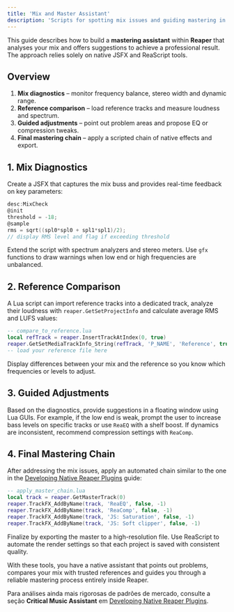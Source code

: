 ```yaml
---
title: 'Mix and Master Assistant'
description: 'Scripts for spotting mix issues and guiding mastering in Reaper'
---
```


This guide describes how to build a **mastering assistant** within **Reaper** that analyses your mix and offers suggestions to achieve a professional result. The approach relies solely on native JSFX and ReaScript tools.

## Overview

1. **Mix diagnostics** – monitor frequency balance, stereo width and dynamic range.
2. **Reference comparison** – load reference tracks and measure loudness and spectrum.
3. **Guided adjustments** – point out problem areas and propose EQ or compression tweaks.
4. **Final mastering chain** – apply a scripted chain of native effects and export.

## 1. Mix Diagnostics

Create a JSFX that captures the mix buss and provides real-time feedback on key parameters:

```c
desc:MixCheck
@init
threshold = -18;
@sample
rms = sqrt((spl0*spl0 + spl1*spl1)/2);
// display RMS level and flag if exceeding threshold
```

Extend the script with spectrum analyzers and stereo meters. Use `gfx` functions to draw warnings when low end or high frequencies are unbalanced.

## 2. Reference Comparison

A Lua script can import reference tracks into a dedicated track, analyze their loudness with `reaper.GetSetProjectInfo` and calculate average RMS and LUFS values:

```lua
-- compare_to_reference.lua
local refTrack = reaper.InsertTrackAtIndex(0, true)
reaper.GetSetMediaTrackInfo_String(refTrack, 'P_NAME', 'Reference', true)
-- load your reference file here
```

Display differences between your mix and the reference so you know which frequencies or levels to adjust.

## 3. Guided Adjustments

Based on the diagnostics, provide suggestions in a floating window using Lua GUIs. For example, if the low end is weak, prompt the user to increase bass levels on specific tracks or use `ReaEQ` with a shelf boost. If dynamics are inconsistent, recommend compression settings with `ReaComp`.

## 4. Final Mastering Chain

After addressing the mix issues, apply an automated chain similar to the one in the [Developing Native Reaper Plugins](/reaper-plugins#1-mastering-chain) guide:

```lua
-- apply_master_chain.lua
local track = reaper.GetMasterTrack(0)
reaper.TrackFX_AddByName(track, 'ReaEQ', false, -1)
reaper.TrackFX_AddByName(track, 'ReaComp', false, -1)
reaper.TrackFX_AddByName(track, 'JS: Saturation', false, -1)
reaper.TrackFX_AddByName(track, 'JS: Soft clipper', false, -1)
```

Finalize by exporting the master to a high-resolution file. Use ReaScript to automate the render settings so that each project is saved with consistent quality.

With these tools, you have a native assistant that points out problems, compares your mix with trusted references and guides you through a reliable mastering process entirely inside Reaper.


Para análises ainda mais rigorosas de padrões de mercado, consulte a seção **Critical Music Assistant** em [Developing Native Reaper Plugins](/reaper-plugins#19-critical-music-assistant).
